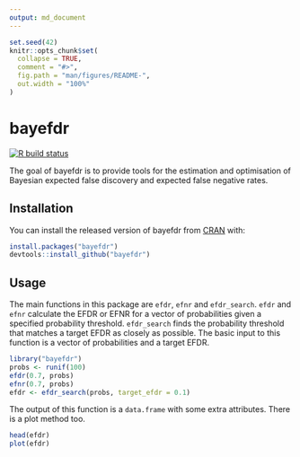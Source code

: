 ```yaml
---
output: md_document
---
```


<!-- README.md is generated from README.Rmd. Please edit that file -->

```r
set.seed(42)
knitr::opts_chunk$set(
  collapse = TRUE,
  comment = "#>",
  fig.path = "man/figures/README-",
  out.width = "100%"
)
```

# bayefdr

<!-- badges: start -->
[![R build status](https://github.com/VallejosGroup/bayefdr/workflows/R-CMD-check/badge.svg)](https://github.com/VallejosGroup/bayefdr/actions)
<!-- badges: end -->

The goal of bayefdr is to provide tools for the estimation and optimisation
of Bayesian expected false discovery and expected false negative rates.

## Installation

You can install the released version of bayefdr from [CRAN](https://CRAN.R-project.org) with:

``` r
install.packages("bayefdr")
devtools::install_github("bayefdr")
```

## Usage

The main functions in this package are `efdr`, `efnr` and `efdr_search`.
`efdr` and `efnr` calculate the EFDR or EFNR for a vector of probabilities
given a specified probability threshold. `efdr_search` finds the probability
threshold that matches a target EFDR as closely as possible.
The basic input to this function is a vector of probabilities and a target EFDR.

```r
library("bayefdr")
probs <- runif(100)
efdr(0.7, probs)
efnr(0.7, probs)
efdr <- efdr_search(probs, target_efdr = 0.1)
```

The output of this function is a `data.frame` with some extra attributes. There
is a plot method too.

```r
head(efdr)
plot(efdr)
```
